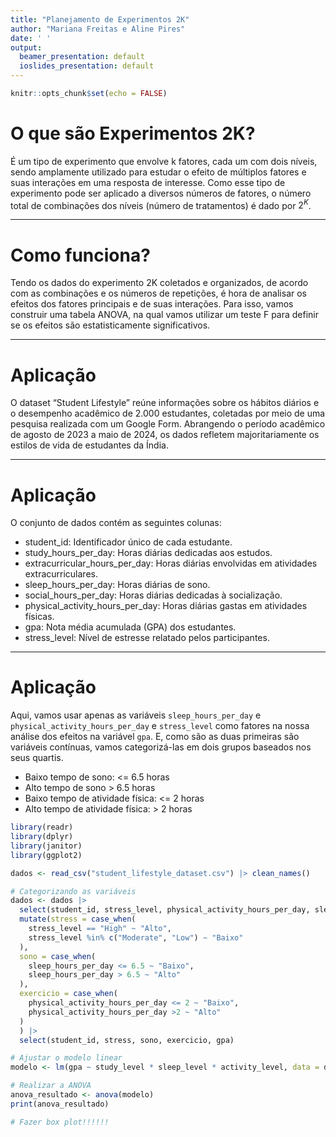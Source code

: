 ```yaml
---
title: "Planejamento de Experimentos 2K"
author: "Mariana Freitas e Aline Pires"
date: ' '
output:
  beamer_presentation: default
  ioslides_presentation: default
---
```


```r
knitr::opts_chunk$set(echo = FALSE)
```

# O que são Experimentos 2K?

É um tipo de experimento que envolve k fatores, cada um com dois níveis, sendo amplamente utilizado para estudar o efeito de múltiplos fatores e suas interações em uma resposta de interesse. Como esse tipo de experimento pode ser aplicado a diversos números de fatores, o número total de combinações dos níveis (número de tratamentos) é dado por $2^K$.

---

# Como funciona?

Tendo os dados do experimento 2K coletados e organizados, de acordo com as combinações e os números de repetições, é hora de analisar os efeitos dos fatores principais e de suas interações. Para isso, vamos construir uma tabela ANOVA, na qual vamos utilizar um teste F para definir se os efeitos são estatisticamente significativos. 

---

# Aplicação

O dataset "Student Lifestyle" reúne informações sobre os hábitos diários e o desempenho acadêmico de 2.000 estudantes, coletadas por meio de uma pesquisa realizada com um Google Form. Abrangendo o período acadêmico de agosto de 2023 a maio de 2024, os dados refletem majoritariamente os estilos de vida de estudantes da Índia.

---

# Aplicação
O conjunto de dados contém as seguintes colunas:

- student_id: Identificador único de cada estudante.
- study_hours_per_day: Horas diárias dedicadas aos estudos.
- extracurricular_hours_per_day: Horas diárias envolvidas em atividades extracurriculares.
- sleep_hours_per_day: Horas diárias de sono.
- social_hours_per_day: Horas diárias dedicadas à socialização.
- physical_activity_hours_per_day: Horas diárias gastas em atividades físicas.
- gpa: Nota média acumulada (GPA) dos estudantes.
- stress_level: Nível de estresse relatado pelos participantes.

---

# Aplicação 

Aqui, vamos usar apenas as variáveis `sleep_hours_per_day` e `physical_activity_hours_per_day` e `stress_level` como fatores na nossa análise dos efeitos na variável `gpa`. E, como são as duas primeiras são variáveis contínuas, vamos categorizá-las em dois grupos baseados nos seus quartis.

- Baixo tempo de sono: <= 6.5 horas
- Alto tempo de sono > 6.5 horas
- Baixo tempo de atividade física: <= 2 horas
- Alto tempo de atividade física: > 2 horas

```r
library(readr)
library(dplyr)
library(janitor)
library(ggplot2)

dados <- read_csv("student_lifestyle_dataset.csv") |> clean_names()

# Categorizando as variáveis
dados <- dados |>
  select(student_id, stress_level, physical_activity_hours_per_day, sleep_hours_per_day, gpa) |>
  mutate(stress = case_when(
    stress_level == "High" ~ "Alto",
    stress_level %in% c("Moderate", "Low") ~ "Baixo"
  ),
  sono = case_when(
    sleep_hours_per_day <= 6.5 ~ "Baixo",
    sleep_hours_per_day > 6.5 ~ "Alto"
  ),
  exercicio = case_when(
    physical_activity_hours_per_day <= 2 ~ "Baixo",
    physical_activity_hours_per_day >2 ~ "Alto"
  )
  ) |>
  select(student_id, stress, sono, exercicio, gpa)
```


```r
# Ajustar o modelo linear
modelo <- lm(gpa ~ study_level * sleep_level * activity_level, data = dados)

# Realizar a ANOVA
anova_resultado <- anova(modelo)
print(anova_resultado)

# Fazer box plot!!!!!!
```

